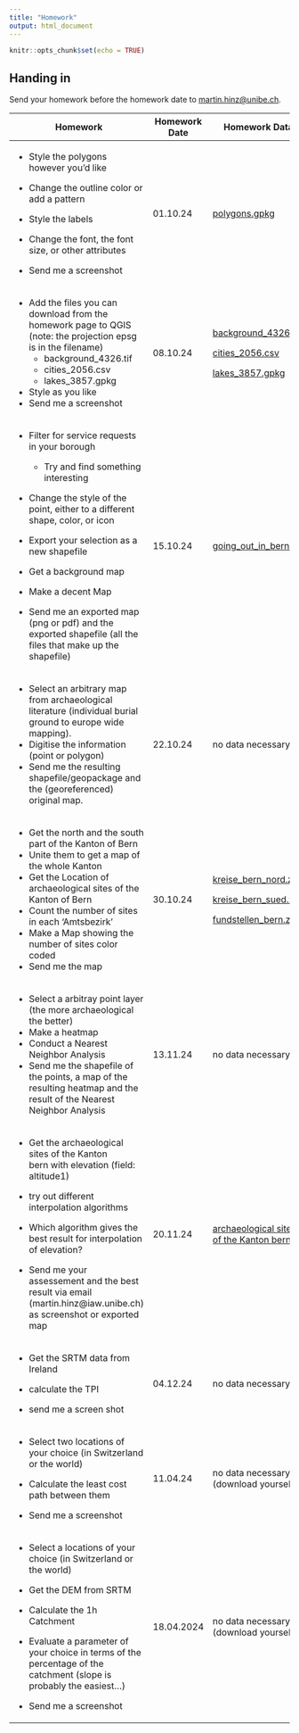 ```yaml
---
title: "Homework"
output: html_document
---
```


```r
knitr::opts_chunk$set(echo = TRUE)
```

## Handing in

Send your homework before the homework date to [martin.hinz\@unibe.ch](mailto:martin.hinz@unibe.ch).

+-------------------------------------------------------------------------------------------------------------------------+---------------+------------------------------------------------------------------------------------------------------------------------------------+
| Homework                                                                                                                | Homework Date | Homework Data                                                                                                                      |
+=========================================================================================================================+===============+====================================================================================================================================+
| -   Style the polygons however you’d like                                                                               | 01.10.24      | [polygons.gpkg](https://github.com/BernCoDALab/gia/raw/main/lectures/01/data/polygons.gpkg)                                        |
|                                                                                                                         |               |                                                                                                                                    |
| -   Change the outline color or add a pattern                                                                           |               |                                                                                                                                    |
|                                                                                                                         |               |                                                                                                                                    |
| -   Style the labels                                                                                                    |               |                                                                                                                                    |
|                                                                                                                         |               |                                                                                                                                    |
| -   Change the font, the font size, or other attributes                                                                 |               |                                                                                                                                    |
|                                                                                                                         |               |                                                                                                                                    |
| -   Send me a screenshot                                                                                                |               |                                                                                                                                    |
+-------------------------------------------------------------------------------------------------------------------------+---------------+------------------------------------------------------------------------------------------------------------------------------------+
| -   Add the files you can download from the homework page to QGIS (note: the projection epsg is in the filename)        | 08.10.24      | [background_4326.tif](https://github.com/BernCoDALab/gia/raw/main/lectures/02/data/background_4326.tif)                            |
|     -   background_4326.tif                                                                                             |               |                                                                                                                                    |
|     -   cities_2056.csv                                                                                                 |               | [cities_2056.csv](https://github.com/BernCoDALab/gia/raw/main/lectures/02/data/cities_2056.csv)                                    |
|     -   lakes_3857.gpkg                                                                                                 |               |                                                                                                                                    |
| -   Style as you like                                                                                                   |               | [lakes_3857.gpkg](https://github.com/BernCoDALab/gia/raw/main/lectures/02/data/lakes_3857.gpkg)                                    |
| -   Send me a screenshot                                                                                                |               |                                                                                                                                    |
+-------------------------------------------------------------------------------------------------------------------------+---------------+------------------------------------------------------------------------------------------------------------------------------------+
| -   Filter for service requests in your borough                                                                         | 15.10.24      | [going_out_in_bern.zip](https://github.com/BernCoDALab/gia/raw/main/lectures/03/data/going_out_in_bern.zip)                        |
|                                                                                                                         |               |                                                                                                                                    |
|     -   Try and find something interesting                                                                              |               |                                                                                                                                    |
|                                                                                                                         |               |                                                                                                                                    |
| -   Change the style of the point, either to a different shape, color, or icon                                          |               |                                                                                                                                    |
|                                                                                                                         |               |                                                                                                                                    |
| -   Export your selection as a new shapefile                                                                            |               |                                                                                                                                    |
|                                                                                                                         |               |                                                                                                                                    |
| -   Get a background map                                                                                                |               |                                                                                                                                    |
|                                                                                                                         |               |                                                                                                                                    |
| -   Make a decent Map                                                                                                   |               |                                                                                                                                    |
|                                                                                                                         |               |                                                                                                                                    |
| -   Send me an exported map (png or pdf) and the exported shapefile (all the files that make up the shapefile)          |               |                                                                                                                                    |
+-------------------------------------------------------------------------------------------------------------------------+---------------+------------------------------------------------------------------------------------------------------------------------------------+
| -   Select an arbitrary map from archaeological literature (individual burial ground to europe wide mapping).           | 22.10.24      | no data necessary                                                                                                                  |
| -   Digitise the information (point or polygon)                                                                         |               |                                                                                                                                    |
| -   Send me the resulting shapefile/geopackage and the (georeferenced) original map.                                    |               |                                                                                                                                    |
+-------------------------------------------------------------------------------------------------------------------------+---------------+------------------------------------------------------------------------------------------------------------------------------------+
| -   Get the north and the south part of the Kanton of Bern                                                              | 30.10.24      | [kreise_bern_nord.zip](https://github.com/BernCoDALab/gia/raw/main/lectures/05/data/kreise_bern_nord.zip)                          |
| -   Unite them to get a map of the whole Kanton                                                                         |               |                                                                                                                                    |
| -   Get the Location of archaeological sites of the Kanton of Bern                                                      |               | [kreise_bern_sued.zip](https://github.com/BernCoDALab/gia/raw/main/lectures/05/data/kreise_bern_sued.zip)                          |
| -   Count the number of sites in each 'Amtsbezirk'                                                                      |               |                                                                                                                                    |
| -   Make a Map showing the number of sites color coded                                                                  |               | [fundstellen_bern.zip](https://github.com/BernCoDALab/gia/raw/main/lectures/05/data/fundstellen_bern.zip)                          |
| -   Send me the map                                                                                                     |               |                                                                                                                                    |
+-------------------------------------------------------------------------------------------------------------------------+---------------+------------------------------------------------------------------------------------------------------------------------------------+
| -   Select a arbitray point layer (the more archaeological the better)                                                  | 13.11.24      | no data necessary                                                                                                                  |
| -   Make a heatmap                                                                                                      |               |                                                                                                                                    |
| -   Conduct a Nearest Neighbor Analysis                                                                                 |               |                                                                                                                                    |
| -   Send me the shapefile of the points, a map of the resulting heatmap and the result of the Nearest Neighbor Analysis |               |                                                                                                                                    |
+-------------------------------------------------------------------------------------------------------------------------+---------------+------------------------------------------------------------------------------------------------------------------------------------+
| -   Get the archaeological sites of the Kanton bern with elevation (field: altitude1)                                   | 20.11.24      | [archaeological sites of the Kanton bern](https://github.com/BernCoDALab/gia/raw/main/lectures/07/data/fundstellen_mit_hoehen.zip) |
|                                                                                                                         |               |                                                                                                                                    |
| -   try out different interpolation algorithms                                                                          |               |                                                                                                                                    |
|                                                                                                                         |               |                                                                                                                                    |
| -   Which algorithm gives the best result for interpolation of elevation?                                               |               |                                                                                                                                    |
|                                                                                                                         |               |                                                                                                                                    |
| -   Send me your assessement and the best result via email (martin.hinz\@iaw.unibe.ch) as screenshot or exported map    |               |                                                                                                                                    |
+-------------------------------------------------------------------------------------------------------------------------+---------------+------------------------------------------------------------------------------------------------------------------------------------+
| -   Get the SRTM data from Ireland                                                                                      | 04.12.24      | no data necessary                                                                                                                  |
|                                                                                                                         |               |                                                                                                                                    |
| -   calculate the TPI                                                                                                   |               |                                                                                                                                    |
|                                                                                                                         |               |                                                                                                                                    |
| -   send me a screen shot                                                                                               |               |                                                                                                                                    |
+-------------------------------------------------------------------------------------------------------------------------+---------------+------------------------------------------------------------------------------------------------------------------------------------+
| -   Select two locations of your choice (in Switzerland or the world)                                                   | 11.04.24      | no data necessary (download yourself)                                                                                              |
|                                                                                                                         |               |                                                                                                                                    |
| -   Calculate the least cost path between them                                                                          |               |                                                                                                                                    |
|                                                                                                                         |               |                                                                                                                                    |
| -   Send me a screenshot                                                                                                |               |                                                                                                                                    |
+-------------------------------------------------------------------------------------------------------------------------+---------------+------------------------------------------------------------------------------------------------------------------------------------+
| -   Select a locations of your choice (in Switzerland or the world)                                                     | 18.04.2024    | no data necessary (download yourself)                                                                                              |
|                                                                                                                         |               |                                                                                                                                    |
| -   Get the DEM from SRTM                                                                                               |               |                                                                                                                                    |
|                                                                                                                         |               |                                                                                                                                    |
| -   Calculate the 1h Catchment                                                                                          |               |                                                                                                                                    |
|                                                                                                                         |               |                                                                                                                                    |
| -   Evaluate a parameter of your choice in terms of the percentage of the catchment (slope is probably the easiest…)    |               |                                                                                                                                    |
|                                                                                                                         |               |                                                                                                                                    |
| -   Send me a screenshot                                                                                                |               |                                                                                                                                    |
+-------------------------------------------------------------------------------------------------------------------------+---------------+------------------------------------------------------------------------------------------------------------------------------------+
